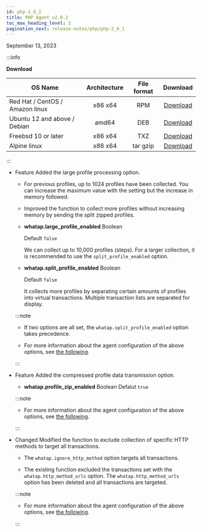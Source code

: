 ```yaml
---
id: php-2_6_2
title: PHP Agent v2.6.2
toc_max_heading_level: 2
pagination_next: release-notes/php/php-2_6_1
---
```


September 13, 2023

:::info

**Download**

| OS Name                         | Architecture | File format |                                    Download                                    |
| ------------------------------- | :----------: | :---------: | :----------------------------------------------------------------------------: |
| Red Hat / CentOS / Amazon linux |    x86 x64   |     RPM     | [Download](https://repo.whatap.io/centos/6/x86_64/whatap-php-2.6-2.x86_64.rpm) |
| Ubuntu 12 and above / Debian    |     amd64    |     DEB     |  [Download](https://repo.whatap.io/debian/unstable/whatap-php_2.6.2_amd64.deb) |
| Freebsd 10 or later             |    x86 x64   |     TXZ     |       [Download](https://repo.whatap.io/freebsd/10/whatap-php-2.6.2.txz)       |
| Alpine linux                    |    x86 x64   |   tar gzip  |    [Download](https://repo.whatap.io/alpine/x86_64/whatap-php-2.6.2.tar.gz)    |

:::

-   <Status>Feature</Status> Added the large profile processing option.

    -   For previous profiles, up to 1024 profiles have been collected. You can increase the maximum value with the setting but the increase in memory followed.

    -   Improved the function to collect more profiles without increasing memory by sending the split zipped profiles.

    -   **whatap.large_profile_enabled** <span class='type'>Boolean</span>

        Default `false`

        We can collect up to 10,000 profiles (steps). For a larger collection, it is recommended to use the `split_profile_enabled` option.

    -   **whatap.split_profile_enabled** <span class='type'>Boolean</span>

        Default `false`

        It collects more profiles by separating certain amounts of profiles into virtual transactions. Multiple transaction lists are separated for display.

    :::note

    -   If two options are all set, the `whatap.split_profile_enabled` option takes precedence.

    -   For more information about the agent configuration of the above options, see [the following](../../php/agent-transaction#php-trs-trc).

    :::

-   <Status>Feature</Status> Added the compressed profile data transmission option.

    -   **whatap.profile_zip_enabled** <span class='type'>Boolean</span>  Defalut `true`

    :::note 

    -   For more information about the agent configuration of the above options, see [the following](../../php/agent-transaction#php-trs-trc).

    :::

<!---->

-   <Status>Changed</Status> Modified the function to exclude collection of specific HTTP methods to target all transactions.

    -   The `whatap.ignore_http_method` option targets all transactions.

    -   The existing function excluded the transactions set with the `whatap.http_method_urls` option. The `whatap.http_method_urls` option has been deleted and all transactions are targeted.

    :::note

    -   For more information about the agent configuration of the above options, see [the following](../../php/agent-transaction#php-track-http-trs).

    :::
